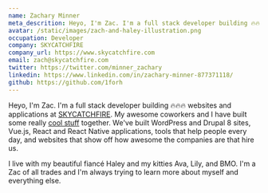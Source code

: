 ```yaml
---
name: Zachary Minner
meta_descrition: Heyo, I'm Zac. I'm a full stack developer building 🔥🔥🔥 websites and applications at SKYCATCHFIRE.
avatar: /static/images/zach-and-haley-illustration.png
occupation: Developer
company: SKYCATCHFIRE
company_url: https://www.skycatchfire.com
email: zach@skycatchfire.com
twitter: https://twitter.com/minner_zachary
linkedin: https://www.linkedin.com/in/zachary-minner-877371118/
github: https://github.com/1forh
---
```


Heyo, I'm Zac. I'm a full stack developer building 🔥🔥🔥 websites and applications at [SKYCATCHFIRE](https://skycatchfire.com). My awesome coworkers and I have built some really [cool stuff](https://www.skycatchfire.com/portfolio) together. We've built WordPress and Drupal 8 sites, Vue.js, React and React Native applications, tools that help people every day, and websites that show off how awesome the companies are that hire us.

I live with my beautiful fiancé Haley and my kitties Ava, Lily, and BMO. I'm a Zac of all trades and I'm always trying to learn more about myself and everything else.
